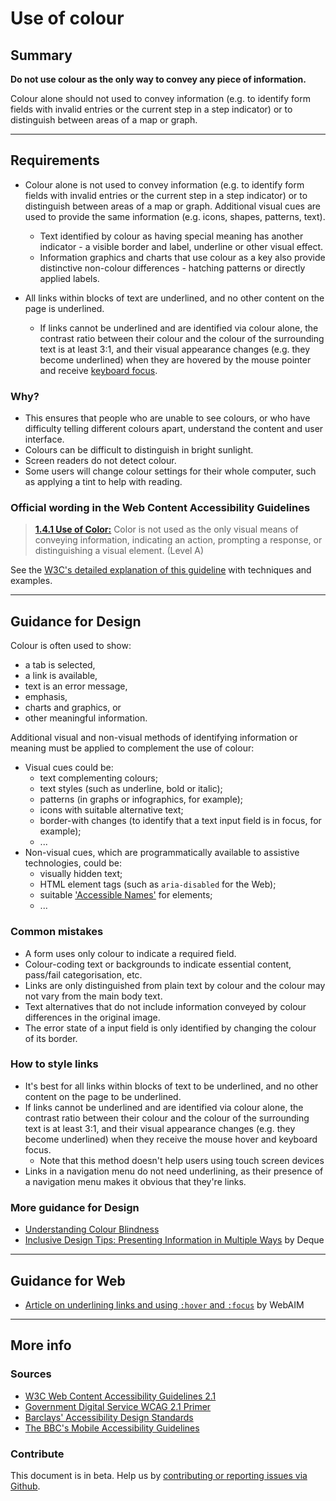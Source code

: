
# Use of colour

## Summary

**Do not use colour as the only way to convey any piece of information.**

Colour alone should not used to convey information (e.g. to identify form fields with invalid entries or the current step in a step indicator) or to distinguish between areas of a map or graph.

---

## Requirements

* Colour alone is not used to convey information (e.g. to identify form fields with invalid entries or the current step in a step indicator) or to distinguish between areas of a map or graph. Additional visual cues are used to provide the same information (e.g. icons, shapes, patterns, text).
  * Text identified by colour as having special meaning has another indicator - a visible border and label, underline or other visual effect.
  * Information graphics and charts that use colour as a key also provide distinctive non-colour differences - hatching patterns or directly applied labels.

* All links within blocks of text are underlined, and no other content on the page is underlined.
  * If links cannot be underlined and are identified via colour alone, the contrast ratio between their colour and the colour of the surrounding text is at least 3:1, and their visual appearance changes (e.g. they become underlined) when they are hovered by the mouse pointer and receive [keyboard focus](/playbook/definitions#keyboard-focus).

### Why?

* This ensures that people who are unable to see colours, or who have difficulty telling different colours apart, understand the content and user interface.
* Colours can be difficult to distinguish in bright sunlight.
* Screen readers do not detect colour.
* Some users will change colour settings for their whole computer, such as applying a tint to help with reading.

### Official wording in the Web Content Accessibility Guidelines

> [**1.4.1 Use of Color:**](https://www.w3.org/TR/UNDERSTANDING-WCAG20/visual-audio-contrast-without-color.html) Color is not used as the only visual means of conveying information, indicating an action, prompting a response, or distinguishing a visual element. (Level A)

See the [W3C's detailed explanation of this guideline](https://www.w3.org/TR/UNDERSTANDING-WCAG20/visual-audio-contrast-without-color.html) with techniques and examples.

---

## Guidance for Design

Colour is often used to show:
* a tab is selected,
* a link is available,
* text is an error message,
* emphasis,
* charts and graphics, or
* other meaningful information.

Additional visual and non-visual methods of identifying information or meaning must be applied to complement the use of colour:
* Visual cues could be:
  * text complementing colours;
  * text styles (such as underline, bold or italic);
  * patterns (in graphs or infographics, for example);
  * icons with suitable alternative text;
  * border-with changes (to identify that a text input field is in focus, for example);
  * ...
* Non-visual cues, which are programmatically available to assistive technologies, could be:
  * visually hidden text;
  * HTML element tags (such as `aria-disabled` for the Web);
  * suitable ['Accessible Names'](/playbook/definitions#accessible-name) for elements;
  * ...

### Common mistakes

* A form uses only colour to indicate a required field.
* Colour-coding text or backgrounds to indicate essential content, pass/fail categorisation, etc.
* Links are only distinguished from plain text by colour and the colour may not vary from the main body text.
* Text alternatives that do not include information conveyed by colour differences in the original image.
* The error state of a input field is only identified by changing the colour of its border.

### How to style links

* It's best for all links within blocks of text to be underlined, and no other content on the page to be underlined.
* If links cannot be underlined and are identified via colour alone, the contrast ratio between their colour and the colour of the surrounding text is at least 3:1, and their visual appearance changes (e.g. they become underlined) when they receive the mouse hover and keyboard focus.
  * Note that this method doesn't help users using touch screen devices
* Links in a navigation menu do not need underlining, as their presence of a navigation menu makes it obvious that they're links.

### More guidance for Design

* [Understanding Colour Blindness](https://webaim.org/articles/visual/colorblind)
* [Inclusive Design Tips: Presenting Information in Multiple Ways](https://www.deque.com/blog/inclusive-design-tips-presenting-information-multiple-ways/) by Deque

---

## Guidance for Web

* [Article on underlining links and using `:hover` and `:focus`](https://webaim.org/techniques/hypertext/link_text#underlining) by WebAIM

---

## More info

### Sources

* [W3C Web Content Accessibility Guidelines 2.1](https://www.w3.org/TR/WCAG21/)
* [Government Digital Service WCAG 2.1 Primer](https://alphagov.github.io/wcag-primer/)
* [Barclays' Accessibility Design Standards](https://home.barclays/who-we-are/our-suppliers/our-requirements-of-external-suppliers/)
* [The BBC's Mobile Accessibility Guidelines](https://www.bbc.co.uk/guidelines/futuremedia/accessibility/mobile/summary)

### Contribute

This document is in beta. Help us by [contributing or reporting issues via Github](https://github.com/web-accessibility-io/web-accessibility.io).
